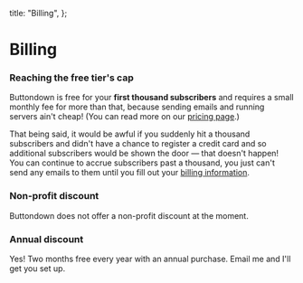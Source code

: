 
  title: "Billing",
};

# Billing

<WIPNotice />

### Reaching the free tier's cap

Buttondown is free for your **first thousand subscribers** and requires a small monthly fee for more than that, because sending emails and running servers ain't cheap! (You can read more on our [pricing page](https://buttondown.email/pricing).)

That being said, it would be awful if you suddenly hit a thousand subscribers and didn't have a chance to register a credit card and so additional subscribers would be shown the door — that doesn't happen! You can continue to accrue subscribers past a thousand, you just can't send any emails to them until you fill out your [billing information](https://buttondown.email/settings/billing).

### Non-profit discount

Buttondown does not offer a non-profit discount at the moment.

### Annual discount

Yes! Two months free every year with an annual purchase. Email me and I'll get you set up.

